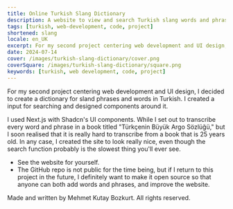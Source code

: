 ```yaml
---
title: Online Turkish Slang Dictionary
description: A website to view and search Turkish slang words and phrases.
tags: [turkish, web-development, code, project]
shortened: slang
locale: en_UK
excerpt: For my second project centering web development and UI design, I decided to create a dictionary for sland phrases and words in Turkish. I created a input for searching and designed components around it.
date: 2024-07-14
cover: /images/turkish-slang-dictionary/cover.png
coverSquare: /images/turkish-slang-dictionary/square.png
keywords: [turkish, web development, code, project]
---
```

For my second project centering web development and UI design, I decided to create a dictionary for
sland phrases and words in Turkish. I created a input for searching and designed components around it.

I used <Link href="https://nextjs.org/">Next.js</Link> with <Link href="https://ui.shadcn.com/">Shadcn's UI components</Link>.
While I set out to transcribe every word and phrase in a book titled "Türkçenin Büyük Argo Sözlüğü," but I soon realised
that it is really hard to transcribe from a book that is 25 years old. In any case, I created the site to look really nice,
even though the search function probably is the slowest thing you'll ever see.

- <Link href="https://argo-sozlugu.vercel.app/">See the website for yourself.</Link>
- The GitHub repo is not public for the time being, but if I return to this project in the future, I definitely want to 
make it open source so that anyone can both add words and phrases, and improve the website.

Made and written by Mehmet Kutay Bozkurt. All rights reserved.